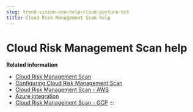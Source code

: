 ```yaml
---
slug: trend-vision-one-help-cloud-posture-bot
title: Cloud Risk Management Scan help
---
```

# Cloud Risk Management Scan help

**Related information**

- [Cloud Risk Management Scan](cloudIdentityBot.mdx)
- [Configuring Cloud Risk Management Scan](configuring-cloud-posture-bot.mdx)
- [Cloud Risk Management Scan - AWS](conformitybot-aws.mdx)
- [Azure integration](azure-integration.mdx)
- [Cloud Risk Management Scan - GCP](gcp.mdx)
:::

